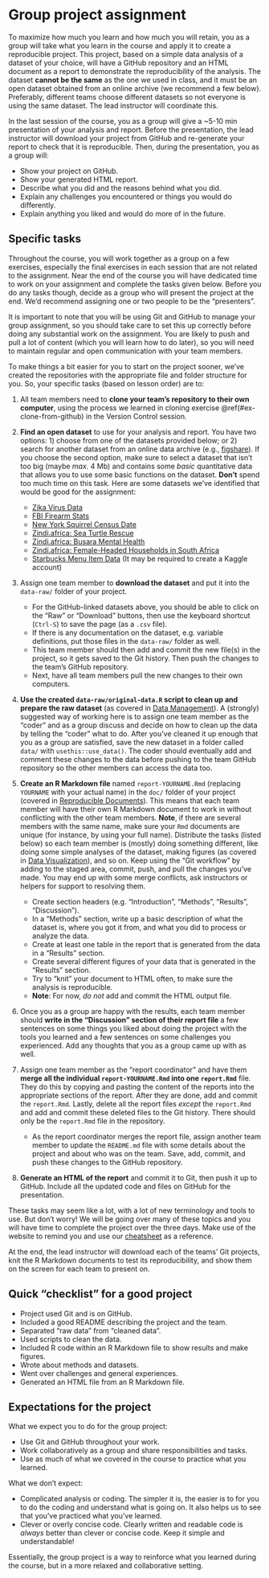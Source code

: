 # Group project assignment {#sec-assignment}

To maximize how much you learn and how much you will retain, you as a
group will take what you learn in the course and apply it to create a
reproducible project. This project, based on a simple data analysis of a
dataset of your choice, will have a GitHub repository and an HTML
document as a report to demonstrate the reproducibility of the analysis.
The dataset **cannot be the same** as the one we used in class, and it
must be an open dataset obtained from an online archive (we recommend a
few below). Preferably, different teams choose different datasets so not
everyone is using the same dataset. The lead instructor will coordinate
this.

In the last session of the course, you as a group will give a \~5-10 min
presentation of your analysis and report. Before the presentation, the
lead instructor will download your project from GitHub and re-generate
your report to check that it is reproducible. Then, during the
presentation, you as a group will:

-   Show your project on GitHub.
-   Show your generated HTML report.
-   Describe what you did and the reasons behind what you did.
-   Explain any challenges you encountered or things you would do
    differently.
-   Explain anything you liked and would do more of in the future.

## Specific tasks

Throughout the course, you will work together as a group on a few
exercises, especially the final exercises in each session that are not
related to the assignment. Near the end of the course you will have
dedicated time to work on your assignment and complete the tasks given
below. Before you do any tasks though, decide as a group who will
present the project at the end. We'd recommend assigning one or two
people to be the "presenters".

It is important to note that you will be using Git and GitHub to manage
your group assignment, so you should take care to set this up correctly
before doing any substantial work on the assignment. You are likely to
push and pull a lot of content (which you will learn how to do later),
so you will need to maintain regular and open communication with your
team members.

To make things a bit easier for you to start on the project sooner,
we've created the repositories with the appropriate file and folder
structure for you. So, your specific tasks (based on lesson order) are
to:

1.  All team members need to **clone your team's repository to their own
    computer**, using the process we learned in cloning exercise
    \@ref(#ex-clone-from-github) in the Version Control session.

2.  **Find an open dataset** to use for your analysis and report. You
    have two options: 1) choose from one of the datasets provided below;
    or 2) search for another dataset from an online data archive (e.g.,
    [figshare](https://figshare.com/)). If you choose the second option,
    make sure to select a dataset that isn't too big (maybe *max.* 4 Mb)
    and contains some *basic* quantitative data that allows you to use
    some basic functions on the dataset. **Don't** spend too much time
    on this task. Here are some datasets we've identified that would be
    good for the assignment:

    -   [Zika Virus
        Data](https://github.com/BuzzFeedNews/zika-data/blob/master/data/raw/paho-who/paho-who-cases-reported-latest.csv)
    -   [FBI Firearm
        Stats](https://github.com/hchats/nics-firearm-background-checks/blob/master/data/nics-firearm-background-checks.csv)
    -   [New York Squirrel Census
        Date](https://github.com/rfordatascience/tidytuesday/blob/master/data/2019/2019-10-29/nyc_squirrels.csv)
    -   [Zindi.africa: Sea Turtle
        Rescue](https://gitlab.com/rostools/r-cubed/-/blob/main/data/turtles.zip)
    -   [Zindi.africa: Busara Mental
        Health](https://gitlab.com/rostools/r-cubed/-/blob/main/data/rural_kenya.zip)
    -   [Zindi.africa: Female-Headed Households in South
        Africa](https://gitlab.com/rostools/r-cubed/-/blob/main/data/rsa_wards.zip)
    -   [Starbucks Menu Item
        Data](https://www.kaggle.com/starbucks/starbucks-menu) (It may
        be required to create a Kaggle account)

```{=html}
<!-- -->
```
3.  Assign one team member to **download the dataset** and put it into
    the `data-raw/` folder of your project.

    -   For the GitHub-linked datasets above, you should be able to
        click on the "Raw" or "Download" buttons, then use the keyboard
        shortcut (`Ctrl-S`) to save the page (as a `.csv` file).
    -   If there is any documentation on the dataset, e.g. variable
        definitions, put those files in the `data-raw/` folder as well.
    -   This team member should then add and commit the new file(s) in
        the project, so it gets saved to the Git history. Then push the
        changes to the team's GitHub repository.
    -   Next, have all team members pull the new changes to their own
        computers.

4.  **Use the created `data-raw/original-data.R` script to clean up and
    prepare the raw dataset** (as covered in [Data
    Management](wrangling.html)). A (strongly) suggested way of working
    here is to assign one team member as the "coder" and as a group
    discuss and decide on how to clean up the data by telling the
    "coder" what to do. After you've cleaned it up enough that you as a
    group are satisfied, save the new dataset in a folder called `data/`
    with `usethis::use_data()`. The coder should eventually add and
    comment these changes to the data before pushing to the team GitHub
    repository so the other members can access the data too.

5.  **Create an R Markdown file** named `report-YOURNAME.Rmd` (replacing
    `YOURNAME` with your actual name) in the `doc/` folder of your
    project (covered in [Reproducible
    Documents](reproducible-documents.html)). This means that each team
    member will have their own R Markdown document to work in without
    conflicting with the other team members. **Note**, if there are
    several members with the same name, make sure your `Rmd` documents
    are unique (for instance, by using your full name). Distribute the
    tasks (listed below) so each team member is (mostly) doing something
    different, like doing some simple analyses of the dataset, making
    figures (as covered in [Data Visualization](visualization.html)),
    and so on. Keep using the "Git workflow" by adding to the staged
    area, commit, push, and pull the changes you've made. You may end up
    with some merge conflicts, ask instructors or helpers for support to
    resolving them.

    -   Create section headers (e.g. "Introduction", "Methods",
        "Results", "Discussion").
    -   In a "Methods" section, write up a basic description of what the
        dataset is, where you got it from, and what you did to process
        or analyze the data.
    -   Create at least one table in the report that is generated from
        the data in a "Results" section.
    -   Create several different figures of your data that is generated
        in the "Results" section.
    -   Try to "knit" your document to HTML often, to make sure the
        analysis is reproducible.
    -   **Note**: For now, *do not* add and commit the HTML output file.

6.  Once you as a group are happy with the results, each team member
    should **write in the "Discussion" section of their report file** a
    few sentences on some things you liked about doing the project with
    the tools you learned and a few sentences on some challenges you
    experienced. Add any thoughts that you as a group came up with as
    well.

7.  Assign one team member as the "report coordinator" and have them
    **merge all the individual `report-YOURNAME.Rmd` into one
    `report.Rmd`** file. They do this by copying and pasting the content
    of the reports into the appropriate sections of the report. After
    they are done, add and commit the `report.Rmd`. Lastly, delete all
    the report files *except* the `report.Rmd` and add and commit these
    deleted files to the Git history. There should only be the
    `report.Rmd` file in the repository.

    -   As the report coordinator merges the report file, assign another
        team member to update the `README.md` file with some details
        about the project and about who was on the team. Save, add,
        commit, and push these changes to the GitHub repository.

8.  **Generate an HTML of the report** and commit it to Git, then push
    it up to GitHub. Include all the updated code and files on GitHub
    for the presentation.

These tasks may seem like a lot, with a lot of new terminology and tools
to use. But don't worry! We will be going over many of these topics and
you will have time to complete the project over the three days. Make use
of the website to remind you and use our
[cheatsheet](resources/cheatsheet.pdf) as a reference.

At the end, the lead instructor will download each of the teams' Git
projects, knit the R Markdown documents to test its reproducibility, and
show them on the screen for each team to present on.

## Quick "checklist" for a good project

-   Project used Git and is on GitHub.
-   Included a good README describing the project and the team.
-   Separated "raw data" from "cleaned data".
-   Used scripts to clean the data.
-   Included R code within an R Markdown file to show results and make
    figures.
-   Wrote about methods and datasets.
-   Went over challenges and general experiences.
-   Generated an HTML file from an R Markdown file.

## Expectations for the project

What we expect you to do for the group project:

-   Use Git and GitHub throughout your work.
-   Work collaboratively as a group and share responsibilities and
    tasks.
-   Use as much of what we covered in the course to practice what you
    learned.

What we don't expect:

-   Complicated analysis or coding. The simpler it is, the easier is to
    for you to do the coding and understand what is going on. It also
    helps us to see that you've practiced what you've learned.
-   Clever or overly concise code. Clearly written and readable code is
    *always* better than clever or concise code. Keep it simple and
    understandable!

Essentially, the group project is a way to reinforce what you learned
during the course, but in a more relaxed and collaborative setting.
